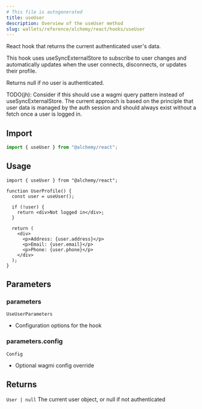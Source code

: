 ```yaml
---
# This file is autogenerated
title: useUser
description: Overview of the useUser method
slug: wallets/reference/alchemy/react/hooks/useUser
---
```


React hook that returns the current authenticated user's data.

This hook uses useSyncExternalStore to subscribe to user changes and
automatically updates when the user connects, disconnects, or updates their profile.

Returns null if no user is authenticated.

TODO(jh): Consider if this should use a wagmi query pattern instead of useSyncExternalStore.
The current approach is based on the principle that user data is managed by the auth session
and should always exist without a fetch once a user is logged in.

## Import

```ts
import { useUser } from "@alchemy/react";
```

## Usage

```tsx twoslash
import { useUser } from "@alchemy/react";

function UserProfile() {
  const user = useUser();

  if (!user) {
    return <div>Not logged in</div>;
  }

  return (
    <div>
      <p>Address: {user.address}</p>
      <p>Email: {user.email}</p>
      <p>Phone: {user.phone}</p>
    </div>
  );
}
```

## Parameters

### parameters

`UseUserParameters`

- Configuration options for the hook

### parameters.config

`Config`

- Optional wagmi config override

## Returns

`User | null`
The current user object, or null if not authenticated
